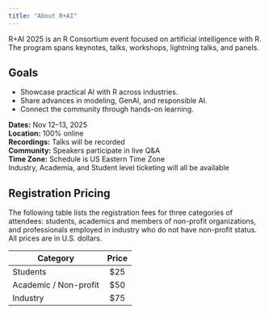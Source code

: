 ```yaml
---
title: "About R+AI"
---
```


R+AI 2025 is an R Consortium event focused on artificial intelligence 
with R. The program spans keynotes, talks, workshops, lightning talks, 
and panels.

## Goals
- Showcase practical AI with R across industries.
- Share advances in modeling, GenAI, and responsible AI.
- Connect the community through hands-on learning.

**Dates:** Nov 12–13, 2025  
**Location:** 100% online  
**Recordings:** Talks will be recorded  
**Community:** Speakers participate in live Q&A  
**Time Zone:** Schedule is US Eastern Time Zone  
Industry, Academia, and Student level ticketing 
will all be available

## Registration Pricing

The following table lists the registration fees for three categories of attendees: students, academics and members of non-profit organizations, and professionals employed in industry who do not have non-profit status. All prices are in U.S. dollars.

| Category              | Price |
|-----------------------|:-------:|
| Students              |  \$25   |
| Academic / Non-profit |  \$50   |
| Industry              |  \$75   |  

